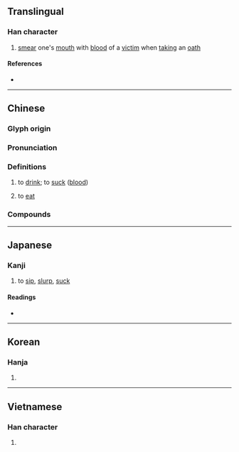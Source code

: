 {{character info}}
==Translingual==

===Han character===
{{Han char|rn=76|rad=欠|as=09|sn=13|four=27782|canj=HXNO,MXN|ids=⿰臿欠}}

# [[smear]] one's [[mouth]] with [[blood]] of a [[victim]] when [[taking]] an [[oath]]

====References====
* {{Han ref|kx=0570.050|dkj=16131|dj=0958.080|hdz=32146.010|uh=6B43|ud=27459|bh=DDF7|bd=56823}}

----

==Chinese==
{{zh-forms|alt=𣣨,𦦕,㰱,喢,唼}}

===Glyph origin===
{{Han etym}}

===Pronunciation===
{{zh-pron
|m=shà
|c=saap3
|mn=xm:sap/qz:sa̍p
|mc=y
|oc=y
|ma=
|cat=v
}}

===Definitions===
{{zh-hanzi}}

# {{lb|zh|literary}} to [[drink]]; to [[suck]] ([[blood]])
#: {{zh-x|歃血|to smear the mouth with the blood of a sacrifice}}
# {{lb|zh|Quanzhou|&|Xiamen|_|Hokkien}} to [[eat]] {{gl|of snacks, etc. in an undignified manner}}

===Compounds===
{{zh-der|歃血而盟|歃血|歃血為盟|歃血為誓|開堂歃血|歃仔|歃仔仙}}

----

==Japanese==

===Kanji===
{{ja-kanji|grade=|rs=欠09}}

# to [[sip]], [[slurp]], [[suck]]

====Readings====
* {{ja-readings|on=[[そう]] (sō), [[しょう]] (shō), [[こう]] (kō)|kun=[[すする]] (susuru)}}

----

==Korean==

===Hanja===
{{ko-hanja|hangeul=삽|eumhun=|rv=sap|mr=sap|y=sap}}

# {{rfdef|ko|sort=欠09}}

----

==Vietnamese==

===Han character===
{{vi-readings|reading=sáp, khảm|rs=欠09}}

# {{rfdef|vi|sort=欠09}}